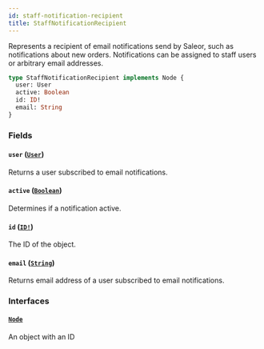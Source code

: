 ```yaml
---
id: staff-notification-recipient
title: StaffNotificationRecipient
---
```


Represents a recipient of email notifications send by Saleor, such as notifications about new orders. Notifications can be assigned to staff users or arbitrary email addresses.

```graphql
type StaffNotificationRecipient implements Node {
  user: User
  active: Boolean
  id: ID!
  email: String
}
```

### Fields

#### `user` ([`User`](/api-reference/objects/user.mdx))

Returns a user subscribed to email notifications.

#### `active` ([`Boolean`](/api-reference/scalars/boolean.mdx))

Determines if a notification active.

#### `id` ([`ID!`](/api-reference/scalars/id.mdx))

The ID of the object.

#### `email` ([`String`](/api-reference/scalars/string.mdx))

Returns email address of a user subscribed to email notifications.

### Interfaces

#### [`Node`](/api-reference/interfaces/node.mdx)

An object with an ID
